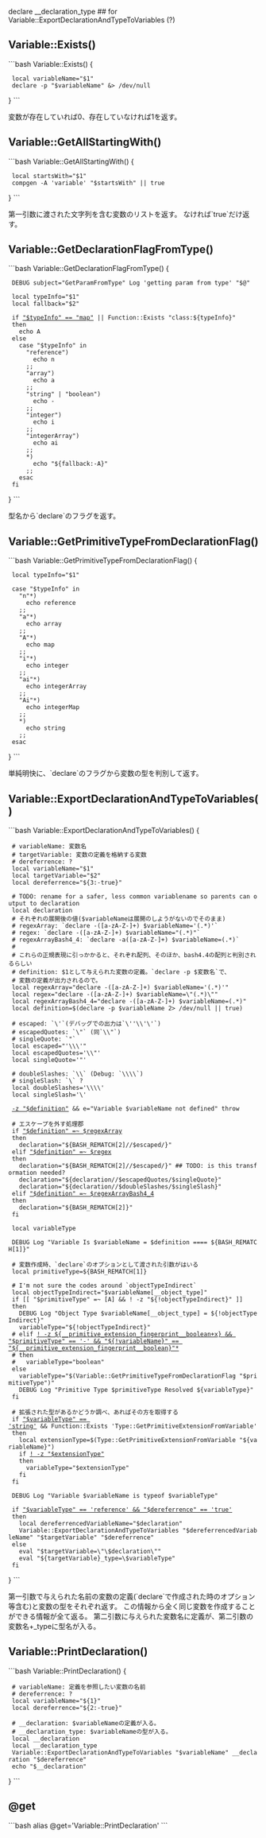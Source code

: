 

declare __declaration_type ## for Variable::ExportDeclarationAndTypeToVariables (?)

== Variable::Exists() ==

```bash
Variable::Exists() {
  local variableName="$1"
  declare -p "$variableName" &> /dev/null
}
```

変数が存在していれば0、存在していなければ1を返す。

== Variable::GetAllStartingWith() ==

```bash
Variable::GetAllStartingWith() {
  local startsWith="$1"
  compgen -A 'variable' "$startsWith" || true
}
```

第一引数に渡された文字列を含む変数のリストを返す。
なければ`true`だけ返す。

== Variable::GetDeclarationFlagFromType() ==

```bash
Variable::GetDeclarationFlagFromType() {
  DEBUG subject="GetParamFromType" Log 'getting param from type' "$@"

  local typeInfo="$1"
  local fallback="$2"

  if [[ "$typeInfo" == "map" ]] || Function::Exists "class:${typeInfo}"
  then
    echo A
  else
    case "$typeInfo" in
      "reference")
        echo n
      ;;
      "array")
        echo a
      ;;
      "string" | "boolean")
        echo -
      ;;
      "integer")
        echo i
      ;;
      "integerArray")
        echo ai
      ;;
      *)
        echo "${fallback:-A}"
      ;;
    esac
  fi
}
```

型名から`declare`のフラグを返す。

== Variable::GetPrimitiveTypeFromDeclarationFlag() ==

```bash
Variable::GetPrimitiveTypeFromDeclarationFlag() {
  local typeInfo="$1"

  case "$typeInfo" in
    "n"*)
      echo reference
    ;;
    "a"*)
      echo array
    ;;
    "A"*)
      echo map
    ;;
    "i"*)
      echo integer
    ;;
    "ai"*)
      echo integerArray
    ;;
    "Ai"*)
      echo integerMap
    ;;
    *)
      echo string
    ;;
  esac
}
```

単純明快に、`declare`のフラグから変数の型を判別して返す。

== Variable::ExportDeclarationAndTypeToVariables() ==

```bash
Variable::ExportDeclarationAndTypeToVariables() {
  # variableName: 変数名
  # targetVariable: 変数の定義を格納する変数
  # dereferrence: ?
  local variableName="$1"
  local targetVariable="$2"
  local dereferrence="${3:-true}"

  # TODO: rename for a safer, less common variablename so parents can output to declaration
  local declaration
  # それぞれの展開後の値($variableNameは展開のしようがないのでそのまま)
  # regexArray: `declare -([a-zA-Z-]+) $variableName='(.*)'`
  # regex: `declare -([a-zA-Z-]+) $variableName="(.*)"`
  # regexArrayBash4_4: `declare -a([a-zA-Z-]+) $variableName=(.*)`
  # 
  # これらの正規表現に引っかかると、それぞれ配列、そのほか、bash4.4の配列と判別されるらしい
  # definition: $1として与えられた変数の定義。`declare -p $変数名`で、
  # 変数の定義が出力されるので。
  local regexArray="declare -([a-zA-Z-]+) $variableName='(.*)'"
  local regex="declare -([a-zA-Z-]+) $variableName=\"(.*)\""
  local regexArrayBash4_4="declare -([a-zA-Z-]+) $variableName=(.*)"
  local definition=$(declare -p $variableName 2> /dev/null || true)

  # escaped: `\'`(デバッグでの出力は`\''\\'\'`)
  # escapedQuotes: `\"` (同`\\"`)
  # singleQuote: `"`
  local escaped="'\\\'"
  local escapedQuotes='\\"'
  local singleQuote='"'

  # doubleSlashes: `\\` (Debug: `\\\\`)
  # singleSlash: `\` ?
  local doubleSlashes='\\\\'
  local singleSlash='\'

  [[ -z "$definition" ]] && e="Variable $variableName not defined" throw

  # エスケープを外す処理郡
  if [[ "$definition" =~ $regexArray ]]
  then
    declaration="${BASH_REMATCH[2]//$escaped/}"
  elif [[ "$definition" =~ $regex ]]
  then
    declaration="${BASH_REMATCH[2]//$escaped/}" ## TODO: is this transformation needed?
    declaration="${declaration//$escapedQuotes/$singleQuote}"
    declaration="${declaration//$doubleSlashes/$singleSlash}"
  elif [[ "$definition" =~ $regexArrayBash4_4 ]]
  then
    declaration="${BASH_REMATCH[2]}"
  fi

  local variableType

  DEBUG Log "Variable Is $variableName = $definition ==== ${BASH_REMATCH[1]}"

  # 変数作成時、`declare`のオプションとして渡された引数がはいる
  local primitiveType=${BASH_REMATCH[1]}

  # I'm not sure the codes around `objectTypeIndirect`
  local objectTypeIndirect="$variableName[__object_type]"
  if [[ "$primitiveType" =~ [A] && ! -z "${!objectTypeIndirect}" ]]
  then
    DEBUG Log "Object Type $variableName[__object_type] = ${!objectTypeIndirect}"
    variableType="${!objectTypeIndirect}"
  # elif [[ ! -z ${__primitive_extension_fingerprint__boolean+x} && "$primitiveType" == '-' && "${!variableName}" == "${__primitive_extension_fingerprint__boolean}"* ]]
  # then
  #   variableType="boolean"
  else
    variableType="$(Variable::GetPrimitiveTypeFromDeclarationFlag "$primitiveType")"
    DEBUG Log "Primitive Type $primitiveType Resolved ${variableType}"
  fi

  # 拡張された型があるかどうか調べ、あればその方を取得する
  if [[ "$variableType" == 'string' ]] && Function::Exists 'Type::GetPrimitiveExtensionFromVariable'
  then
    local extensionType=$(Type::GetPrimitiveExtensionFromVariable "${variableName}")
    if [[ ! -z "$extensionType" ]]
    then
      variableType="$extensionType"
    fi
  fi

  DEBUG Log "Variable $variableName is typeof $variableType"

  if [[ "$variableType" == 'reference' && "$dereferrence" == 'true' ]]
  then
    local dereferrencedVariableName="$declaration"
    Variable::ExportDeclarationAndTypeToVariables "$dereferrencedVariableName" "$targetVariable" "$dereferrence"
  else
    eval "$targetVariable=\"\$declaration\""
    eval "${targetVariable}_type=\$variableType"
  fi
}
```

第一引数で与えられた名前の変数の定義(`declare`で作成された時のオプション等含む)と変数の型をそれぞれ返す。
この情報から全く同じ変数を作成することができる情報が全て返る。
第二引数に与えられた変数名に定義が、第二引数の変数名+_typeに型名が入る。


== Variable::PrintDeclaration() ==

```bash
Variable::PrintDeclaration() {
  # variableName: 定義を参照したい変数の名前
  # dereferrence: ?
  local variableName="${1}"
  local dereferrence="${2:-true}"

  # __declaration: $variableNameの定義が入る。
  # __declaration_type: $variableNameの型が入る。
  local __declaration
  local __declaration_type
  Variable::ExportDeclarationAndTypeToVariables "$variableName" __declaration "$dereferrence"
  echo "$__declaration"
}
```

== @get ==

```bash
alias @get='Variable::PrintDeclaration'
```

